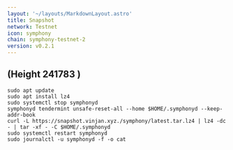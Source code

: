 ```yaml
---
layout: '~/layouts/MarkdownLayout.astro'
title: Snapshot
network: Testnet
icon: symphony
chain: symphony-testnet-2
version: v0.2.1
---
```

(Height 241783 )
---
```
sudo apt update
sudo apt install lz4
sudo systemctl stop symphonyd
symphonyd tendermint unsafe-reset-all --home $HOME/.symphonyd --keep-addr-book
curl -L https://snapshot.vinjan.xyz./symphony/latest.tar.lz4 | lz4 -dc - | tar -xf - -C $HOME/.symphonyd
sudo systemctl restart symphonyd
sudo journalctl -u symphonyd -f -o cat
```
